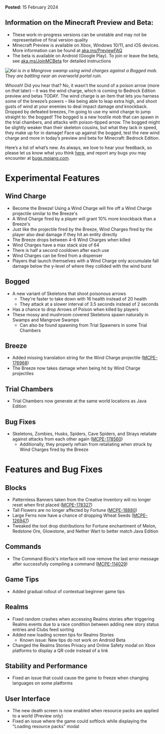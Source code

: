 **Posted:** 15 February 2024

## **Information on the Minecraft Preview and Beta:**

-   These work-in-progress versions can be unstable and may not be representative of final version quality
-   Minecraft Preview is available on Xbox, Windows 10/11, and iOS devices. More information can be found at [aka.ms/PreviewFAQ](https://aka.ms/PreviewFAQ)
-   The beta is available on Android (Google Play). To join or leave the beta, see [aka.ms/JoinMCBeta](https://aka.ms/JoinMCBeta) for detailed instructions

_![Kai is in a Mangrove swamp using wind charges against a Bogged mob. They are battling near an overworld portal ruin.](https://feedback.minecraft.net/hc/article_attachments/24141679587853)_

_Whoosh_! Did you hear that? No, it wasn’t the sound of a poison arrow (more on _that_ later) – it was the wind charge, which is coming to Bedrock Edition preview and betas TODAY. The wind charge is an item that lets you harness some of the breeze’s powers – like being able to leap extra high, and shoot gusts of wind at your enemies to deal impact damage _and_ knockback. Dropped by defeated breezes, I’m going to use my wind charge to jump straight to: the bogged! The bogged is a new hostile mob that can spawn in the trial chambers, and attacks with poison-tipped arrow. The bogged might be slightly weaker than their skeleton cousins, but what they lack in speed, they make up for in damage! Face up against the bogged, test the new wind charge and more in today’s preview and beta for Minecraft: Bedrock Edition.

Here’s a list of what’s new. As always, we love to hear your feedback, so please let us know what you think [here](https://aka.ms/mcvaultsfeedback), and report any bugs you may encounter at [bugs.mojang.com](https://bugs.mojang.com/).

# Experimental Features

## Wind Charge

-   Become the Breeze! Using a Wind Charge will fire off a Wind Charge projectile similar to the Breeze's
-   A Wind Charge fired by a player will grant 10% more knockback than a Breeze's
-   Just like the projectile fired by the Breeze, Wind Charges fired by the player also deal damage if they hit an entity directly
-   The Breeze drops between 4-6 Wind Charges when killed
-   Wind Charges have a max stack size of 64
-   There is half a second cooldown after each use
-   Wind Charges can be fired from a dispenser
-   Players that launch themselves with a Wind Charge only accumulate fall damage below the y-level of where they collided with the wind burst

## Bogged

-   A new variant of Skeletons that shoot poisonous arrows
    -   They're faster to take down with 16 health instead of 20 health
    -   They attack at a slower interval of 3.5 seconds instead of 2 seconds
-   Has a chance to drop Arrows of Poison when killed by players
-   These mossy and mushroom covered Skeletons spawn naturally in Swamps and Mangrove Swamps
    -   Can also be found spawning from Trial Spawners in some Trial Chambers

## Breeze

-   Added missing translation string for the Wind Charge projectile ([MCPE-176968](https://bugs.mojang.com/browse/MCPE-176968))
-   The Breeze now takes damage when being hit by Wind Charge projectiles

## Trial Chambers

-   Trial Chambers now generate at the same world locations as Java Edition

## Bug Fixes

-   Skeletons, Zombies, Husks, Spiders, Cave Spiders, and Strays retaliate against attacks from each other again ([MCPE-178560](https://bugs.mojang.com/browse/MCPE-178560))
    -   Additionally, they properly refrain from retaliating when struck by Wind Charges fired by the Breeze

# Features and Bug Fixes

## Blocks

-   Patternless Banners taken from the Creative Inventory will no longer reset when first placed ([MCPE-178327](https://bugs.mojang.com/browse/MCPE-178327))
-   Tall Flowers are no longer affected by Fortune ([MCPE-18880](https://bugs.mojang.com/browse/MCPE-18880))
-   Large Ferns now have a chance of dropping Wheat Seeds ([MCPE-126947](https://bugs.mojang.com/browse/MCPE-126947))
-   Tweaked the loot drop distributions for Fortune enchantment of Melon, Redstone Ore, Glowstone, and Nether Wart to better match Java Edition

## Commands

-   The Command Block's interface will now remove the last error message after successfully compiling a command ([MCPE-114029](https://bugs.mojang.com/browse/MCPE-114029))

## Game Tips

-   Added gradual rollout of contextual beginner game tips

## Realms

-   Fixed random crashes when accessing Realms stories after triggering Realms events due to a race condition between adding new story status entries and Clubs feed sorting
-   Added new loading screen tips for Realms Stories
    -   Known issue: New tips do not work on Android Beta
-   Changed the Realms Stories Privacy and Online Safety modal on Xbox platforms to display a QR code instead of a link

## Stability and Performance

-   Fixed an issue that could cause the game to freeze when changing languages on some platforms

## User Interface

-   The new death screen is now enabled when resource packs are applied to a world (Preview only)
-   Fixed an issue where the game could softlock while displaying the "Loading resource packs" modal

